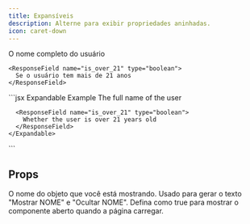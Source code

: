 ```yaml
---
title: Expansíveis
description: Alterne para exibir propriedades aninhadas.
icon: caret-down
---
```


<ResponseField name="user" type="User Object">
  <Expandable title="properties">
    <ResponseField name="full_name" type="string">
      O nome completo do usuário
    </ResponseField>

    <ResponseField name="is_over_21" type="boolean">
      Se o usuário tem mais de 21 anos
    </ResponseField>
  </Expandable>
</ResponseField>

<RequestExample>
  ```jsx Expandable Example
  <ResponseField name="user" type="User Object">
    <Expandable title="properties">
      <ResponseField name="full_name" type="string">
        The full name of the user
      </ResponseField>

      <ResponseField name="is_over_21" type="boolean">
        Whether the user is over 21 years old
      </ResponseField>
    </Expandable>
  </ResponseField>
  ```
</RequestExample>

## Props

<ResponseField name="title" type="string">
  O nome do objeto que você está mostrando. Usado para gerar o texto "Mostrar NOME" e
  "Ocultar NOME".
</ResponseField>

<ResponseField name="defaultOpen" type="boolean" default="false">
  Defina como true para mostrar o componente aberto quando a página carregar.
</ResponseField>

